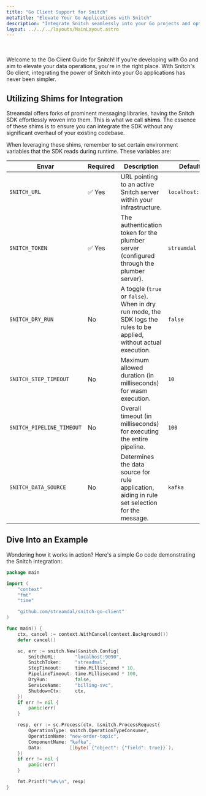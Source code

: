 ```yaml
---
title: "Go Client Support for Snitch"
metaTitle: "Elevate Your Go Applications with Snitch"
description: "Integrate Snitch seamlessly into your Go projects and optimize your data operations."
layout: ../../../layouts/MainLayout.astro
---
```


<br />
<br />
Welcome to the Go Client Guide for Snitch! If you're developing with Go and aim to elevate your data operations, you're in the right place. With Snitch's Go client, integrating the power of Snitch into your Go applications has never been simpler.

## Utilizing Shims for Integration

Streamdal offers forks of prominent messaging libraries, having the Snitch SDK effortlessly woven into them. This is what we call **shims**. The essence of these shims is to ensure you can integrate the SDK without any significant overhaul of your existing codebase.

When leveraging these shims, remember to set certain environment variables that the SDK reads during runtime. These variables are:

| Envar                     | Required | Description                                                                                                                             | Default          |
|---------------------------|----------|-----------------------------------------------------------------------------------------------------------------------------------------|------------------|
| `SNITCH_URL`              | ✅ Yes   | URL pointing to an active Snitch server within your infrastructure.                                                                    | `localhost:9090` |
| `SNITCH_TOKEN`            | ✅ Yes   | The authentication token for the plumber server (configured through the plumber server).                                               | `streamdal`      |
| `SNITCH_DRY_RUN`          | No       | A toggle (`true` or `false`). When in dry run mode, the SDK logs the rules to be applied, without actual execution.                     | `false`          |
| `SNITCH_STEP_TIMEOUT`     | No       | Maximum allowed duration (in milliseconds) for wasm execution.                                                                         | `10`             |
| `SNITCH_PIPELINE_TIMEOUT` | No       | Overall timeout (in milliseconds) for executing the entire pipeline.                                                                   | `100`            |
| `SNITCH_DATA_SOURCE`      | No       | Determines the data source for rule application, aiding in rule set selection for the message.                                         | `kafka`          |

## Dive Into an Example

Wondering how it works in action? Here's a simple Go code demonstrating the Snitch integration:

```go
package main

import (
	"context"
	"fmt"
	"time"

	"github.com/streamdal/snitch-go-client"
)

func main() {
	ctx, cancel := context.WithCancel(context.Background())
	defer cancel()

	sc, err := snitch.New(&snitch.Config{
		SnitchURL:       "localhost:9090",
		SnitchToken:     "streadmal",
		StepTimeout:     time.Millisecond * 10,
		PipelineTimeout: time.Millisecond * 100,
		DryRun:          false,
		ServiceName:     "billing-svc",
		ShutdownCtx:     ctx,
	})
	if err != nil {
		panic(err)
	}

	resp, err := sc.Process(ctx, &snitch.ProcessRequest{
		OperationType: snitch.OperationTypeConsumer,
		OperationName: "new-order-topic",
		ComponentName: "kafka",
		Data:          []byte(`{"object": {"field": true}}`),
	})
	if err != nil {
		panic(err)
	}

	fmt.Printf("%#v\n", resp)
}

